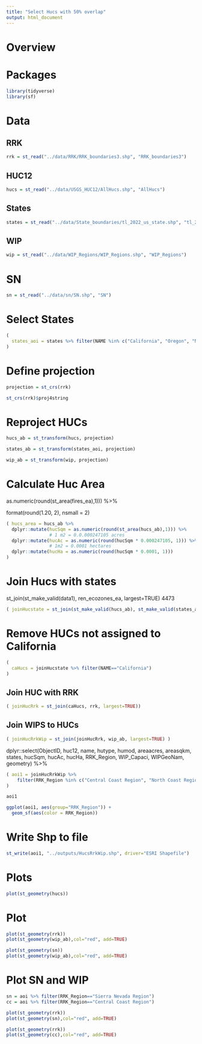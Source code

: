 ```yaml
---
title: "Select Hucs with 50% overlap"
output: html_document
---
```


# Overview

# Packages
```r
library(tidyverse)
library(sf)
```

# Data
## RRK
```r
rrk = st_read("../data/RRK/RRK_boundaries3.shp", "RRK_boundaries3")
```

## HUC12
```r
hucs = st_read("../data/USGS_HUC12/AllHucs.shp", "AllHucs")
```


## States
```r
states = st_read("../data/State_boundaries/tl_2022_us_state.shp", "tl_2022_us_state")
```

## WIP
```r
wip = st_read("../data/WIP_Regions/WIP_Regions.shp", "WIP_Regions")
```
# SN
```r
sn = st_read("../data/sn/SN.shp", "SN")
```

# Select States
```r
(
  states_aoi = states %>% filter(NAME %in% c("California", "Oregon", "Nevada", "Arizona"))
)
```

# Define projection
```r
projection = st_crs(rrk)
```
```r
st_crs(rrk)$proj4string
```
# Reproject HUCs
```r
hucs_ab = st_transform(hucs, projection)
```

```r
states_ab = st_transform(states_aoi, projection)
```

```r
wip_ab = st_transform(wip, projection)
```

# Calculate Huc Area
as.numeric(round(st_area(fires_ea),1))) %>% 

format(round(1.20, 2), nsmall = 2)
```r
( hucs_area = hucs_ab %>% 
  dplyr::mutate(hucSqm = as.numeric(round(st_area(hucs_ab),1))) %>%
                # 1 m2 = 0.0.000247105 acres
  dplyr::mutate(hucAc = as.numeric(round(hucSqm * 0.000247105, 1))) %>%
                # 1m2 = 0.0001 hectares
  dplyr::mutate(hucHa = as.numeric(round(hucSqm * 0.0001, 1)))
)
```


# Join Hucs with states
st_join(st_make_valid(data1), ren_ecozones_ea, largest=TRUE) 4473
```r
( joinHucstate = st_join(st_make_valid(hucs_ab), st_make_valid(states_ab), largest=TRUE))
```
# Remove HUCs not assigned to California
```r
(
  caHucs = joinHucstate %>% filter(NAME=="California")
)
```

## Join HUC with RRK
```r
( joinHucRrk = st_join(caHucs, rrk, largest=TRUE))
```

## Join WIPS to HUCs
```r
( joinHucRrkWip = st_join(joinHucRrk, wip_ab, largest=TRUE) )
```


  dplyr::select(ObjectID, huc12, name, hutype, humod, areaacres, areasqkm, states, hucSqm, hucAc, hucHa, RRK_Region, WIP_Capaci, WIPGeoNam, geometry) %>% 
```r
( aoi1 = joinHucRrkWip %>%
    filter(RRK_Region %in% c("Central Coast Region", "North Coast Region", "South Coast Region", "Sierra Nevada Region"))
) 
```


```r
aoi1
```

```r
ggplot(aoi1, aes(group="RRK_Region")) +
  geom_sf(aes(color = RRK_Region)) 
```
# Write Shp to file
```r
st_write(aoi1, "../outputs/HucsRrkWip.shp", driver="ESRI Shapefile")
```

# Plots
```r
plot(st_geometry(hucs))
```

# Plot
```r
plot(st_geometry(rrk))
plot(st_geometry(wip_ab),col="red", add=TRUE)
```

```r
plot(st_geometry(sn))
plot(st_geometry(wip_ab),col="red", add=TRUE)
```




# Plot SN and WIP
```r
sn = aoi %>% filter(RRK_Region=="Sierra Nevada Region")
cc = aoi %>% filter(RRK_Region=="Central Coast Region")
```

```r
plot(st_geometry(rrk))
plot(st_geometry(sn),col="red", add=TRUE)
```

```r
plot(st_geometry(rrk))
plot(st_geometry(cc),col="red", add=TRUE)
```
